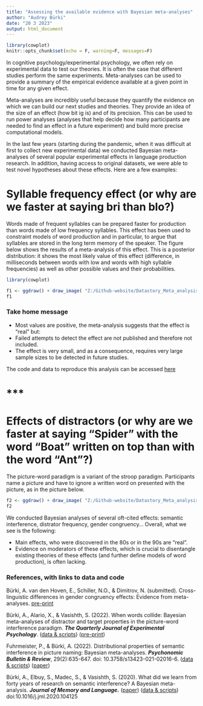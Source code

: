 ```yaml
---
title: "Assessing the available evidence with Bayesian meta-analyses"
author: "Audrey Bürki"
date: "20 3 2023"
output: html_document
---
```


```r
library(cowplot)
knitr::opts_chunk$set(echo = F, warning=F, messages=F)


```


In cognitive psychology/experimental psychology, we often rely on experimental data to test our theories. It is often the case that different studies perform the same experiments. Meta-analyses can be used to provide a summary of the empirical evidence available at a given point in time for any given effect.

Meta-analyses are incredibly useful because they quantify the evidence on which we can build our next studies and theories. They provide an idea of the size of an effect (how bit ig is) and of its precision. This can be used to run power analyses (analyses that help decide how many participants are needed to find an effect in a future experiment) and build more precise computational models.

In the last few years (starting during the pandemic, when it was difficult at first to collect new experimental data) we conducted Bayesian meta-analyses of several popular experimental effects in language production research. In addition, having access to original datasets, we were able to test novel hypotheses about these effects. Here are a few examples:



# Syllable frequency effect (or why are we faster at saying bri than blo?)

Words made of frequent syllables can be prepared faster for production than words made of low frequency syllables. This effect has been used to constraint models of word production and in particular, to argue that syllables are stored in the long term memory of the speaker. The figure below shows the results of a meta-analysis of this effect. This is a posterior distribution: it shows the most likely value of this effect (difference, in milliseconds between words with low and words with high syllable frequencies) as well as other possible values and their probabilities.

```r
library(cowplot)

f1 <- ggdraw() + draw_image( "Z:/Github-website/Datastory_Meta_analysis/Meta-analyses-WordProduction/Post_Distr_an1.png", scale =0.8)
f1
```


### Take home message

  * Most values are positive, the meta-analysis suggests that the effect is "real" but: 
  * Failed attempts to detect the effect are not published and therefore not included.
  * The effect is very small, and as a consequence, requires very large sample sizes to be detected in future studies.
  
The code and data to reproduce this analysis can be accessed [here](https://osf.io/4nmbj/)



# *** 




# Effects of distractors (or why are we faster at saying "Spider" with the word "Boat" written on top than with the word "Ant"?)

The picture-word paradigm is a variant of the stroop paradigm. Participants name a picture and have to ignore a written word on presented with the picture, as in the picture below.

```r

f2 <- ggdraw() + draw_image( "Z:/Github-website/Datastory_Meta_analysis/Meta-analyses-WordProduction/038_Spinne_SemRelated.png" , scale =0.7)
f2
```



We conducted Bayesian analyses of several oft-cited effects: semantic interference, distrator frequency, gender congruency... Overall, what we see is the following:

  * Main effects, who were discovered in the 80s or in the 90s are "real".
  * Evidence on moderators of these effects, which is crucial to disentangle existing theories of these effects (and further define models of word production), is often lacking.


### References, with links to data and code

Bürki, A. van den Hoven, E., Schiller, N.O., & Dimitrov, N. (submitted). Cross-linguistic differences in gender congruency effects: Evidence from meta-analyses. [pre-print](https://arxiv.org/abs/2109.03490)  

Bürki, A., Alario, X., & Vasishth, S. (2022). When words collide: Bayesian meta-analyses of distractor and target properties in the picture-word interference paradigm. _**The Quarterly Journal of Experimental Psychology**_. ([data & scripts](https://osf.io/sjn5b/)) ([pre-print](https://arxiv.org/abs/2008.03972))
  
Fuhrmeister, P., & Bürki, A. (2022). Distributional properties of semantic interference in picture naming: Bayesian meta-analyses.  _**Psychonomic Bulletin & Review**_, 29(2):635-647. doi: 10.3758/s13423-021-02016-6. 
([data & scripts](https://osf.io/v2fx5/)) ([paper](https://link.springer.com/article/10.3758/s13423-021-02016-6))
  
Bürki, A., Elbuy, S., Madec, S., & Vasishth, S. (2020). What did we learn from forty years of research on semantic interference? A Bayesian meta-analysis. _**Journal of Memory and Language.**_ ([paper](https://www.sciencedirect.com/science/article/pii/S0749596X20300395)) ([data & scripts](https://osf.io/k6f4c/)) doi:10.1016/j.jml.2020.104125

